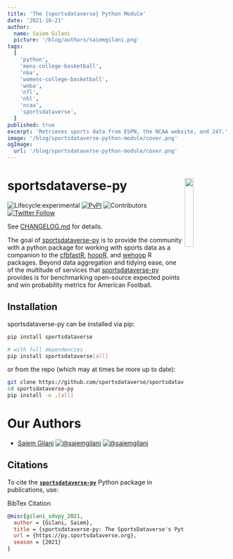 ---
title: 'The {sportsdataverse} Python Module'
date: '2021-10-21'
author:
  name: Saiem Gilani
  picture: '/blog/authors/saiemgilani.png'
tags:
  [
    'python',
    'mens-college-basketball',
    'nba',
    'womens-college-basketball',
    'wnba',
    'nfl',
    'nhl',
    'ncaa',
    'sportsdataverse',
  ]
published: true
excerpt: 'Retrieves sports data from ESPN, the NCAA website, and 247.'
image: '/blog/sportsdataverse-python-module/cover.png'
ogImage:
  url: '/blog/sportsdataverse-python-module/cover.png'
---

# sportsdataverse-py <a href='https://py.sportsdataverse.org'><img src='https://raw.githubusercontent.com/sportsdataverse/sportsdataverse-py/master/sdv-py-logo.png' align="right"  width="20%" min-width="100px" /></a>

![Lifecycle:experimental](https://img.shields.io/badge/lifecycle-experimental-orange.svg?style=for-the-badge&logo=github)
[![PyPI](https://img.shields.io/pypi/v/sportsdataverse?label=sportsdataverse&logo=python&style=for-the-badge)](https://pypi.org/project/sportsdataverse/)
![Contributors](https://img.shields.io/github/contributors/sportsdataverse/sportsdataverse-py?style=for-the-badge)
[![Twitter
Follow](https://img.shields.io/twitter/follow/sportsdataverse?color=blue&label=%40sportsdataverse&logo=twitter&style=for-the-badge)](https://twitter.com/sportsdataverse)

See [CHANGELOG.md](https://py.sportsdataverse.org/CHANGELOG) for details.

The goal of [sportsdataverse-py](https://py.sportsdataverse.org) is to provide the community with a python package for working with sports data as a companion to the [cfbfastR](https://cfbfastR.sportsdataverse.org/), [hoopR](https://hoopR.sportsdataverse.org/), and [wehoop](https://wehoop.sportsdataverse.org/) R packages. Beyond data aggregation and tidying ease, one of the multitude of services that [sportsdataverse-py](https://py.sportsdataverse.org) provides is for benchmarking open-source expected points and win probability metrics for American Football.

## Installation

sportsdataverse-py can be installed via pip:

```bash
pip install sportsdataverse

# with full dependencies
pip install sportsdataverse[all]
```

or from the repo (which may at times be more up to date):

```bash
git clone https://github.com/sportsdataverse/sportsdataverse-py
cd sportsdataverse-py
pip install -e .[all]
```

# **Our Authors**

-   [Saiem Gilani](https://twitter.com/saiemgilani)
<a href="https://twitter.com/saiemgilani" target="blank"><img src="https://img.shields.io/twitter/follow/saiemgilani?color=blue&label=%40saiemgilani&logo=twitter&style=for-the-badge" alt="@saiemgilani" /></a>
<a href="https://github.com/saiemgilani" target="blank"><img src="https://img.shields.io/github/followers/saiemgilani?color=eee&logo=Github&style=for-the-badge" alt="@saiemgilani" /></a>


## **Citations**

To cite the [**`sportsdataverse-py`**](https://py.sportsdataverse.org) Python package in publications, use:

BibTex Citation
```bibtex
@misc{gilani_sdvpy_2021,
  author = {Gilani, Saiem},
  title = {sportsdataverse-py: The SportsDataverse's Python Package for Sports Data.},
  url = {https://py.sportsdataverse.org},
  season = {2021}
}
```
